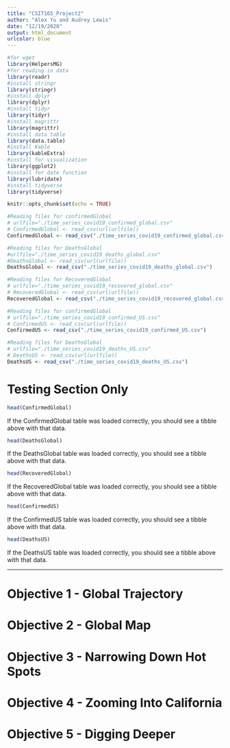 ---
title: "CSIT165_Project2"
author: "Alex Yu and Audrey Lewis"
date: "12/19/2020"
output: html_document
urlcolor: blue
---

```{r Library, include=FALSE}
#for wget
library(HelpersMG)
#for reading in data
library(readr)
#install stringr
library(stringr)
#install dplyr
library(dplyr)
#install tidyr
library(tidyr)
#install magrittr
library(magrittr)
#install data table
library(data.table)
#install Kable
library(kableExtra)
#install for visualization
library(ggplot2)
#install for date function
library(lubridate)
#install tidyverse
library(tidyverse)

knitr::opts_chunk$set(echo = TRUE)
```


```{r Files, include=FALSE}

#Reading files for confirmedGlobal
# urlfile="./time_series_covid19_confirmed_global.csv"
# ConfirmedGlobal <- read_csv(url(urlfile))
ConfirmedGlobal <- read_csv("./time_series_covid19_confirmed_global.csv")

#Reading files for DeathsGlobal
#urlfile="./time_series_covid19_deaths_global.csv"
#DeathsGlobal <- read_csv(url(urlfile))
DeathsGlobal <- read_csv("./time_series_covid19_deaths_global.csv")

#Reading files for RecoveredGlobal
# urlfile="./time_series_covid19_recovered_global.csv"
# RecoveredGlobal <- read_csv(url(urlfile))
RecoveredGlobal <- read_csv("./time_series_covid19_recovered_global.csv")

#Reading files for confirmedGlobal
# urlfile="./time_series_covid19_confirmed_US.csv"
# ConfirmedUS <- read_csv(url(urlfile))
ConfirmedUS <- read_csv("./time_series_covid19_confirmed_US.csv")

#Reading files for DeathsGlobal
# urlfile="./time_series_covid19_deaths_US.csv"
# DeathsUS <- read_csv(url(urlfile))
DeathsUS <- read_csv("./time_series_covid19_deaths_US.csv")

```


<!-- testing section only -->
------

# Testing Section Only

```{r testUpload-1, echo=FALSE}
head(ConfirmedGlobal)
```

If the ConfirmedGlobal table was loaded correctly, you should see a tibble above with that data.

```{r testUpload-2, echo=FALSE}
head(DeathsGlobal)
```

If the DeathsGlobal table was loaded correctly, you should see a tibble above with that data.

```{r testUpload-3, echo=FALSE}
head(RecoveredGlobal)
```

If the RecoveredGlobal table was loaded correctly, you should see a tibble above with that data.

```{r testUpload-4, echo=FALSE}
head(ConfirmedUS)
```

If the ConfirmedUS table was loaded correctly, you should see a tibble above with that data.

```{r testUpload-5, echo=FALSE}
head(DeathsUS)
```

If the DeathsUS table was loaded correctly, you should see a tibble above with that data.

------
<!-- end testing section -->



# Objective 1 - Global Trajectory

<!-- assigned to Audrey -->
<!-- enter code here -->


# Objective 2 - Global Map

<!-- assigned to Audrey -->
<!-- enter code here -->


# Objective 3 - Narrowing Down Hot Spots

<!-- assigned to Audrey -->
<!-- enter code here -->


# Objective 4 - Zooming Into California

<!-- assigned to Alex -->
<!-- enter code here -->


# Objective 5 - Digging Deeper

<!-- assigned to Alex -->
<!-- enter code here -->




<!-- commenting this out until submission
     since it throws an error -->

<!-- ```{bash }
# commenting this out until submission
# since it throws an error
#
# git log --pretty=format:"%nSubject: %s%nAuthor: %aN%nDate: %aD%nBody: %b"

``` -->
